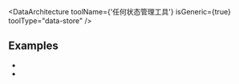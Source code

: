 
<DataArchitecture
  toolName={'任何状态管理工具'}
  isGeneric={true}
  toolType="data-store"
/>

## Examples

- <Link href="/vuex" />
- <Link href="/redux" />
